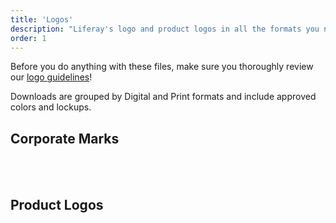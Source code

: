 ```yaml
---
title: 'Logos'
description: "Liferay's logo and product logos in all the formats you need."
order: 1
---
```



Before you do anything with these files, make sure you thoroughly review our [logo guidelines](/blueprints/guidelines/logo-usage)!

Downloads are grouped by Digital and Print formats and include approved colors and lockups.

## Corporate Marks

<Grid columns="repeat( auto-fit, minmax(240px, 1fr) )" autoRows="auto" gap="3rem">
	<AssetCard
		title="Liferay Logo"
		preview="/images/logos/liferay-logo.png"
		downloadOne="/files/logos/print/liferay-logo-cmyk.zip"
		downloadTwo="/files/logos/digital/liferay-logo-rgb.zip"
		cta="Open in Google Drive"
		link="https://drive.google.com/drive/folders/1Ic6Ek1MH45XIjJ5hGUaMuJOkCj884oNm?usp=sharing"
	/>
	<AssetCard
		title="Liferay Waffle"
		preview="/images/logos/liferay-waffle.png"
		downloadOne="/files/logos/print/liferay-icon-cmyk.zip"
		downloadTwo="/files/logos/digital/liferay-icon.zip"
		cta="Open in Google Drive"
		link="https://drive.google.com/drive/folders/1OYOfMvbIRieHKlN1Bl-rZBzXYWYJls3q?usp"
	/>
</Grid>

<br />
<br />

## Product Logos

<Grid columns="repeat( auto-fit, minmax(240px, 1fr) )" autoRows="auto" gap="3rem">
	<AssetCard
		title="DXP"
		preview="/images/logos/liferay-dxp.png"
		downloadOne="/files/logos/print/dxp-cmyk.zip"
		downloadTwo="/files/logos/digital/dxp-rgb.zip"
		cta="Open in Google Drive"
		link="https://drive.google.com/drive/folders/1IRgDysvmUq1HOeb-dEjZdPwvzPo7HTq9?usp"
	/>
	<AssetCard
		title="DXP Cloud"
		preview="/images/logos/liferay-dxp-cloud.png"
		downloadOne=""
		downloadTwo=""
		cta="Open in Google Drive"
		link="https://drive.google.com/open?id=14tls0V4Jp4cTcW7xvKfkwOlb02xe8k3X"
	/>
	<AssetCard
		title="Commerce"
		preview="/images/logos/liferay-commerce.png"
		downloadOne="/files/logos/print/commerce-cmyk.zip"
		downloadTwo="/files/logos/digital/commerce-rgb.zip"
		cta="Open in Google Drive"
		link="https://drive.google.com/drive/folders/1IQYRi9TsU67HbFeIvK7polW5KTlsim7N?usp=sharing"
	/>
	<AssetCard
		title="Analytics Cloud"
		preview="/images/logos/liferay-analytics-cloud.png"
		downloadOne="/files/logos/print/analytics-cloud-cmyk.zip"
		downloadTwo="/files/logos/digital/analytics-cloud-rgb.zip"
		cta="Open in Google Drive"
		link="https://drive.google.com/drive/folders/1INZGLcJoe5UT69N5_dGx3uTCPaJKmrIx?usp=sharing"
	/>
</Grid>

<br />
<br />
